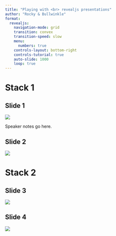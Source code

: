 ```yaml
---
title: "Playing with <br> revealjs presentations" 
author: "Rocky & Bullwinkle" 
format: 
  revealjs:
    navigation-mode: grid
    transition: convex
    transition-speed: slow
    menu:
      numbers: true
    controls-layout: bottom-right
    controls-tutorial: true
    auto-slide: 1000
    loop: true
---
```


# Stack 1

## Slide 1 

![](https://i.ytimg.com/vi/i66Ixw5o85w/hq720.jpg?sqp=-oaymwEhCK4FEIIDSFryq4qpAxMIARUAAAAAGAElAADIQj0AgKJD&rs=AOn4CLBdYsotJFrVAe2tbM3qy6LOdYxcjQ)

::: {.notes}
Speaker notes go here. 
:::

## Slide 2

![](https://wallpapers.com/images/featured/funny-cats-pictures-uu9qufqc5zq8l7el.jpg)

# Stack 2

## Slide 3

![](https://s.yimg.com/ny/api/res/1.2/C5uryMno9srLXTTHJWNllw--/YXBwaWQ9aGlnaGxhbmRlcjt3PTY0MDtoPTQ4MA--/https://s.yimg.com/os/en_US/News/BGR_News/funny-cat.jpg)

## Slide 4

![](https://encrypted-tbn0.gstatic.com/images?q=tbn:ANd9GcSNRp3SyzQ4cx5mP8VWUNHQMtZGRRDnQRHkjw&s)
